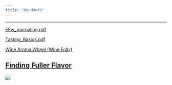 ```yaml
---
title: "Handouts"
---
```

-------------------------------------------------------------------------------

[EFw_journaling.pdf](pdf/handouts/EFw_journaling.pdf)

[Tasting_Basics.pdf](pdf/handouts/Tasting_Basics.pdf)

[Wine Aroma Wheel (Wine Folly)](https://winefolly.com/wp-content/uploads/2014/08/Wine-Aroma-Flavor-Chart-Wheel.jpg)

[Finding Fuller Flavor](pdf/handouts/Finding_Fuller_Flavor.pdf)
-------------------------------------------------------------------------------

![](img/still_life.png) 
